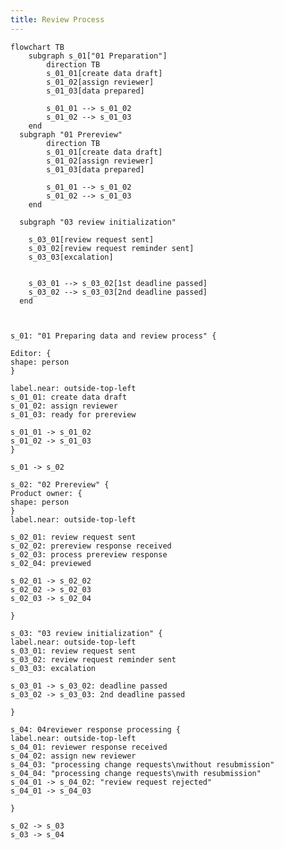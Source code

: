 ```yaml
---
title: Review Process
---
```


```
flowchart TB
    subgraph s_01["01 Preparation"]
        direction TB
        s_01_01[create data draft]
        s_01_02[assign reviewer]
        s_01_03[data prepared]

        s_01_01 --> s_01_02
        s_01_02 --> s_01_03
    end
  subgraph "01 Prereview"
        direction TB
        s_01_01[create data draft]
        s_01_02[assign reviewer]
        s_01_03[data prepared]

        s_01_01 --> s_01_02
        s_01_02 --> s_01_03
    end

  subgraph "03 review initialization"

    s_03_01[review request sent]
    s_03_02[review request reminder sent]
    s_03_03[excalation]


    s_03_01 --> s_03_02[1st deadline passed]
    s_03_02 --> s_03_03[2nd deadline passed]
  end


```

```

s_01: "01 Preparing data and review process" {

Editor: {
shape: person
}

label.near: outside-top-left
s_01_01: create data draft
s_01_02: assign reviewer
s_01_03: ready for prereview

s_01_01 -> s_01_02
s_01_02 -> s_01_03
}

s_01 -> s_02

s_02: "02 Prereview" {
Product owner: {
shape: person
}
label.near: outside-top-left

s_02_01: review request sent
s_02_02: prereview response received
s_02_03: process prereview response
s_02_04: previewed

s_02_01 -> s_02_02
s_02_02 -> s_02_03
s_02_03 -> s_02_04

}

s_03: "03 review initialization" {
label.near: outside-top-left
s_03_01: review request sent
s_03_02: review request reminder sent
s_03_03: excalation

s_03_01 -> s_03_02: deadline passed
s_03_02 -> s_03_03: 2nd deadline passed

}

s_04: 04reviewer response processing {
label.near: outside-top-left
s_04_01: reviewer response received
s_04_02: assign new reviewer
s_04_03: "processing change requests\nwithout resubmission"
s_04_04: "processing change requests\nwith resubmission"
s_04_01 -> s_04_02: "review request rejected"
s_04_01 -> s_04_03

}

s_02 -> s_03
s_03 -> s_04

```

```

```
